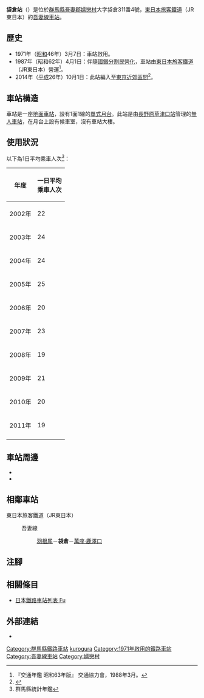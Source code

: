 {{NoteTA
|T=zh-hans:袋仓站;zh-hk:袋倉站;zh-tw:袋倉車站;
|1=zh-hans:袋仓站;zh-hk:袋倉站;zh-tw:袋倉車站;
}}
{{Infobox station
|公司色 = green
|站名 = 袋倉
|圖片 = Fukurogura-sta.JPG
|圖片說明 = 月台（2009年5月）
|日文原名 = 袋倉
|平假名 = ふくろぐら
|羅馬拼音 = Fukurogura
|副站名 = 
|電報略號 = フク
|所在地 = {{JPN}}[[群馬縣|群馬縣]][[吾妻郡|吾妻郡]][[嬬戀村|嬬戀村]]大字袋倉311番4號
|座標 = {{coord|36|32|38.72|N|138|34|44.04|E|type:railwaystation_region:JP-24|display=inline,title}}
|車站構造 = [[地面車站|地面車站]]
|月台配置 = 1面1線<ref name="zeneki12">{{Cite book|title =週刊 JR全駅・全車両基地 |publisher = {{Translink|ja|朝日新聞出版}} |series=週刊朝日百科 |volume  =12号 大宮駅・野辺山駅・川原湯温泉駅ほか |date =2012-10-28 |page =25 |language=ja}}</ref>
|啟用年月日 = 1971年（[[昭和|昭和]]46年）3月7日{{R|zeneki12}}
|廢站年月日 = 
|乘客人數 = 19
|上下車人次 = 
|統計年度 = 2011
|轉車 = 
|全寬備註 = [[無人車站|無人車站]]{{R|zeneki12}}<br/>海拔：723米
|adjacent = {{Adjacent stations|system=東日本旅客鐵道東京近郊路線|line=吾妻線|left=群馬大津|right=萬座·鹿澤口|note-left=2.2km|note-mid=距離[[澀川站|澀川]]46.4km|note-right=2.9km}}
}}
'''袋倉站'''（{{jpn|j=袋倉駅|hg=ふくろぐらえき|rm=Fukurogura eki|f=y}}）是位於[[群馬縣|群馬縣]][[吾妻郡|吾妻郡]][[嬬戀村|嬬戀村]]大字袋倉311番4號，[[東日本旅客鐵道|東日本旅客鐵道]]（JR東日本）的[[吾妻線|吾妻線]][[鐵路車站|車站]]{{R|zeneki12}}。

== 歷史 ==
* 1971年（[[昭和|昭和]]46年）3月7日：車站啟用{{R|zeneki12}}。
* 1987年（昭和62年）4月1日：伴隨[[國鐵分割民營化|國鐵分割民營化]]，車站由[[東日本旅客鐵道|東日本旅客鐵道]]（JR東日本）營運<ref name="trafic-yearbook-1988">『交通年鑑 昭和63年版』 交通協力會，1988年3月。</ref>。
* 2014年（[[平成|平成]]26年）10月1日：此站編入至[[大都市近郊區間_(JR)#東京近郊區間|東京近郊區間]]<ref>{{Cite press release|url=https://www.jreast.co.jp/press/2014/20140513.pdf|title=吾妻線にSuicaの一部サービスをご利用いただける駅が増えます|format=PDF|publisher=東日本旅客鐵道|date=2014-05-26|accessdate=2020-05-24|archiveurl=https://web.archive.org/web/20190629084454/https://www.jreast.co.jp/press/2014/20140513.pdf|archivedate=2019-06-29|language=ja|dead-url=no}}</ref>。
== 車站構造 ==
車站是一座[[地面車站|地面車站]]，設有1面1線的[[單式月台|單式月台]]{{R|zeneki12}}。此站是由[[長野原草津口站|長野原草津口站]]管理的[[無人車站|無人車站]]，在月台上設有候車室，沒有車站大樓{{R|zeneki12}}。

== 使用狀況 ==
以下為1日平均乘車人次<ref>群馬縣統計年鑑</ref>：
{| class="wikitable" style="text-align:right;"
|-
! 年度 !! 一日平均<br/>乘車人次
|-
| 2002年 || 22
|-
| 2003年 || 24
|-
| 2004年 || 24
|-
| 2005年 || 25
|-
| 2006年 || 20
|-
| 2007年 || 23
|-
| 2008年 || 19
|-
| 2009年 || 21
|-
| 2010年 || 20
|-
| 2011年 || 19
|-
|}

== 車站周邊 ==
* {{Translink|ja|半出来温泉|半出來溫泉}}{{R|zeneki12}}
* {{Translink|ja|吾妻川}}

== 相鄰車站 ==
; 東日本旅客鐵道（JR東日本）
: {{Color|#0F5474|■}}吾妻線
:: [[羽根尾站|羽根尾]]－'''袋倉'''－[[萬座·鹿澤口站|萬座·鹿澤口]]
== 注腳 ==
{{Reflist}}
== 相關條目 ==
{{commonscat|Fukurogura Station}}
* [[日本鐵路車站列表_Fu|日本鐵路車站列表 Fu]]
== 外部連結 ==
* {{外部連結/JR東日本車站|filename=1357|name=袋倉}}{{ja icon}}

{{吾妻線}}
{{DEFAULTSORT:Fukurogura}}
[[Category:群馬縣鐵路車站|Category:群馬縣鐵路車站]]
[[Category:日本鐵路車站_Fu|kurogura]]
[[Category:1971年啟用的鐵路車站|Category:1971年啟用的鐵路車站]]
[[Category:吾妻線車站|Category:吾妻線車站]]
[[Category:嬬戀村|Category:嬬戀村]]